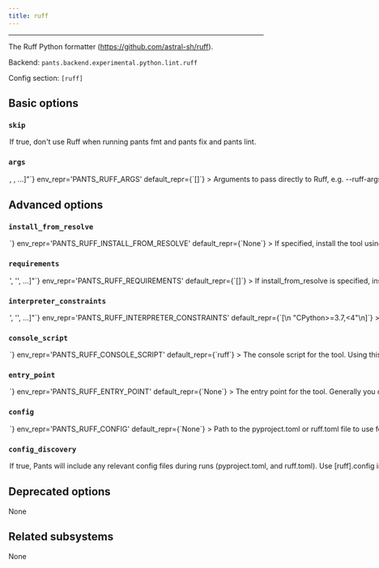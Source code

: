 ```yaml
---
title: ruff
---
```



---

The Ruff Python formatter (https://github.com/astral-sh/ruff).

Backend: <span className="color--primary">`pants.backend.experimental.python.lint.ruff`</span>

Config section: <span className="color--primary">`[ruff]`</span>

<span className={styles.options}>

## Basic options

### `skip`

<Option
  cli_repr={`--[no-]ruff-skip`}
  env_repr='PANTS_RUFF_SKIP'
  default_repr={`False`}
>

If true, don&#x27;t use Ruff when running `pants fmt` and `pants fix` and `pants lint`.

</Option>

### `args`

<Option
  cli_repr={`--ruff-args="[<shell_str>, <shell_str>, ...]"`}
  env_repr='PANTS_RUFF_ARGS'
  default_repr={`[]`}
>

Arguments to pass directly to Ruff, e.g. `--ruff-args='--exclude=foo --ignore=E501'`.

</Option>

## Advanced options

### `install_from_resolve`

<Option
  cli_repr={`--ruff-install-from-resolve=<str>`}
  env_repr='PANTS_RUFF_INSTALL_FROM_RESOLVE'
  default_repr={`None`}
>

If specified, install the tool using the lockfile for this named resolve.

This resolve must be defined in `[python].resolves`, as described in https://www.pantsbuild.org/v2.20/docs/python-third-party-dependencies#user-lockfiles.

The resolve&#x27;s entire lockfile will be installed, unless specific requirements are listed via the `requirements` option, in which case only those requirements will be installed. This is useful if you don&#x27;t want to invalidate the tool&#x27;s outputs when the resolve incurs changes to unrelated requirements.

If unspecified, and the `lockfile` option is unset, the tool will be installed using the default lockfile shipped with Pants.

If unspecified, and the `lockfile` option is set, the tool will use the custom `ruff` &#x22;tool lockfile&#x22; generated from the `version` and `extra_requirements` options. But note that this mechanism is deprecated.

</Option>

### `requirements`

<Option
  cli_repr={`--ruff-requirements="['<str>', '<str>', ...]"`}
  env_repr='PANTS_RUFF_REQUIREMENTS'
  default_repr={`[]`}
>

If `install_from_resolve` is specified, install these requirements, at the versions provided by the specified resolve&#x27;s lockfile.

Values can be pip-style requirements (e.g., `tool` or `tool==1.2.3` or `tool>=1.2.3`), or addresses of `python_requirement` targets (or targets that generate or depend on `python_requirement` targets).

The lockfile will be validated against the requirements - if a lockfile doesn&#x27;t provide the requirement (at a suitable version, if the requirement specifies version constraints) Pants will error.

If unspecified, install the entire lockfile.

</Option>

### `interpreter_constraints`

<Option
  cli_repr={`--ruff-interpreter-constraints="['<str>', '<str>', ...]"`}
  env_repr='PANTS_RUFF_INTERPRETER_CONSTRAINTS'
  default_repr={`[\n  "CPython>=3.7,<4"\n]`}
>

Python interpreter constraints for this tool.

</Option>

### `console_script`

<Option
  cli_repr={`--ruff-console-script=<str>`}
  env_repr='PANTS_RUFF_CONSOLE_SCRIPT'
  default_repr={`ruff`}
>

The console script for the tool. Using this option is generally preferable to (and mutually exclusive with) specifying an `--entry-point` since console script names have a higher expectation of staying stable across releases of the tool. Usually, you will not want to change this from the default.

</Option>

### `entry_point`

<Option
  cli_repr={`--ruff-entry-point=<str>`}
  env_repr='PANTS_RUFF_ENTRY_POINT'
  default_repr={`None`}
>

The entry point for the tool. Generally you only want to use this option if the tool does not offer a `--console-script` (which this option is mutually exclusive with). Usually, you will not want to change this from the default.

</Option>

### `config`

<Option
  cli_repr={`--ruff-config=<file_option>`}
  env_repr='PANTS_RUFF_CONFIG'
  default_repr={`None`}
>

Path to the `pyproject.toml` or `ruff.toml` file to use for configuration (https://github.com/astral-sh/ruff#configuration).

Setting this option will disable `[ruff].config_discovery`. Use this option if the config is located in a non-standard location.

</Option>

### `config_discovery`

<Option
  cli_repr={`--[no-]ruff-config-discovery`}
  env_repr='PANTS_RUFF_CONFIG_DISCOVERY'
  default_repr={`True`}
>

If true, Pants will include any relevant config files during runs (`pyproject.toml`, and `ruff.toml`).

Use `[ruff].config` instead if your config is in a non-standard location.

</Option>

## Deprecated options

None

## Related subsystems

None

</span>
